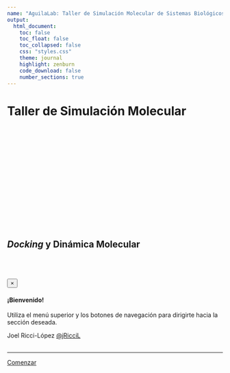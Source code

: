 ```yaml
---
name: "AguilaLab: Taller de Simulación Molecular de Sistemas Biológicos"
output:
  html_document:
    toc: false
    toc_float: false
    toc_collapsed: false
    css: "styles.css"
    theme: journal
    highlight: zenburn
    code_download: false
    number_sections: true
---
```


<div class="container">
<div class="jumbotron">
  <h1 class="display-4 text-center pb-3">Taller de Simulación Molecular</h1>
  <br>
  <div style="height: 200px; width: 100%; position: relative;" class='viewer_3Dmoljs justify-content-center border' data-pdb='1L2Y' 
data-backgroundcolor='0xeeeeee' 
data-style1='cartoon:color=0x429CDC' 
data-surface1='opacity:.5;color:white'>
</div>
<br>
  <h2 class="text-center display-3 pb-3">
    <em>Docking</em> y Dinámica Molecular
  </h2>
  <br>
  <div class="container-fluid p-3">
  <div class="row">
  <!-- <div class="text-center"><img src="http://aguilalab.com/wp-content/uploads/2018/06/aguila_logo.svg" class="img-responsive mx-auto d-block" alt="ÁguilaLab"></div> -->
  </div>
  </div>

             
  
  <br>
  <br>
  <div class="container py-5">
  <div class="alert alert-dismissible alert-info py-5">
  <button type="button" class="close" data-dismiss="alert">&times;</button>
  <h4 class="alert-heading text-center">¡Bienvenido!</h4>
  <p class="mb-0 text-center small">Utiliza el menú superior y los botones de navegación para dirigirte hacia la sección deseada.</p>
</div>
  </div>

  <div class="row">

  <div class="col-lg-6 col-md-6">

  <div class="profile-image float-md-left text-center"> 
  <a href="https://github.com/jRicciL"><img src="https://avatars.githubusercontent.com/u/39897861?v=4" alt=""> </a>
  </div>

  </div> 

  <div class="col-lg-6 col-md-6">

  <div class="profile-text float-md-left text-center"> 
  Joel Ricci-López <a title="@jRicciL" href="https://github.com/jRicciL"><i class="fa fa-behance"></i> @jRicciL</a>
  </div>

  </div> 

  </div>   

  <br>
  <hr class="my-4">

  <p class="lead">
    <a class="btn btn-info btn-lg btn-block" href="./instalacion_MV.html" role="button">Comenzar</a>
  </p>

  
</div>
</div>

